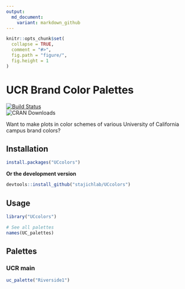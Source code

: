 ```yaml
---
output:
  md_document:
    variant: markdown_github
---
```


<!-- README.md is generated from README.Rmd. Please edit that file -->

```r
knitr::opts_chunk$set(
  collapse = TRUE,
  comment = "#>",
  fig.path = "figure/",
  fig.height = 1
)
```

# UCR Brand Color Palettes

[![Build Status](https://travis-ci.org/stajichlab/UCcolors.png)](https://travis-ci.org/stajichlab/UCcolors)  
![CRAN Downloads](http://cranlogs.r-pkg.org/badges/UCcolors)


Want to make plots in color schemes of various University of California campus brand colors?

## Installation

```r
install.packages("UCcolors")
```

__Or the development version__

```r
devtools::install_github("stajichlab/UCcolors")
```

## Usage

```r
library("UCcolors")

# See all palettes
names(UC_palettes)
```

## Palettes

### UCR main

```r
uc_palette("Riverside1")
```

